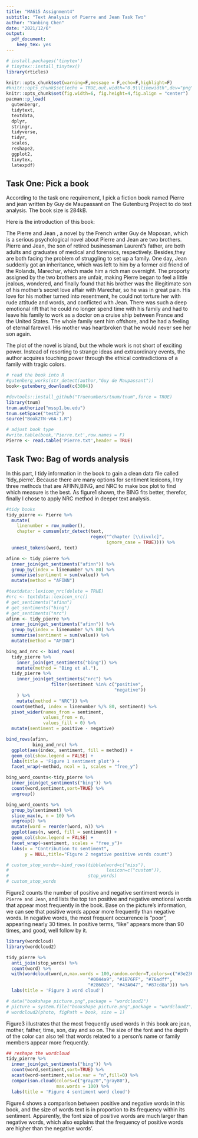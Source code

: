 ```yaml
---
title: "MA615 Assignment4"
subtitle: "Text Analysis of Pierre and Jean Task Two"
author: "Yanbing Chen"
date: "2021/12/6"
output: 
  pdf_document: 
    keep_tex: yes
---
```


```r
# install.packages('tinytex')
# tinytex::install_tinytex()
library(rticles)
```

```r
knitr::opts_chunk$set(warning=F,message = F,echo=F,highlight=F)
#knitr::opts_chunk$set(echo = TRUE,out.width="0.9\\linewidth",dev="png",fig.align  = 'center')
knitr::opts_chunk$set(fig.width=6, fig.height=4,fig.align = "center") 
pacman::p_load(
  gutenbergr,
  tidytext,
  textdata,
  dplyr,
  stringr,
  tidyverse,
  tidyr,
  scales,
  reshape2,
  ggplot2,
  tinytex,
  latexpdf)
```

## Task One: Pick a book

According to the task one requirement, I pick a fiction book named Pierre and jean written by Guy de Maupassant on The Gutenburg Project to do text analysis. The book size is 284kB.

Here is the introduction of this book:

The Pierre and Jean , a novel by the French writer Guy de Moposan, which is a serious psychological novel about Pierre and Jean are two brothers. Pierre and Jean, the son of retired businessman Laurent's father, are both adults and graduates of medical and forensics, respectively. Besides,they are both facing the problem of struggling to set up a family. One day, Jean suddenly got an inheritance, which was left to him by a former old friend of the Rolands, Marechar, which made him a rich man overnight. The proporty assigned by the two brothers are unfair, making Pierre began to feel a little jealous, wondered, and finally found that his brother was the illegitimate son of his mother's secret love affair with Marechar, so he was in great pain. His love for his mother turned into resentment, he could not torture her with rude attitude and words, and conflicted with Jean. There was such a deep emotional rift that he could no longer spend time with his family and had to leave his family to work as a doctor on a cruise ship between France and the United States. The whole family sent him offshore, and he had a feeling of eternal farewell. His mother was heartbroken that he would never see her son again.

The plot of the novel is bland, but the whole work is not short of exciting power. Instead of resorting to strange ideas and extraordinary events, the author acquires touching power through the ethical contradictions of a family with tragic colors.


```r
# read the book into R
#gutenberg_works(str_detect(author,"Guy de Maupassant"))
book<-gutenberg_download(c(3804))
```


```r
#devtools::install_github("Truenumbers/tnum/tnum",force = TRUE)
library(tnum)
tnum.authorize("mssp1.bu.edu")
tnum.setSpace("test2")
source("Book2TN-v6A-1.R")
```


```r
# adjust book type
#write.table(book,'Pierre.txt',row.names = F) 
Pierre <- read.table('Pierre.txt',header = TRUE)
```


## Task Two: Bag of words analysis

In this part, I tidy information in the book to gain a clean data file called 'tidy_pierre'. Because there are many options for sentiment lexicons, I try three methods that are AFINN,BING, and NRC to make box plot to find which measure is the best.
As figure1 shown, the BING fits better, therefor, finally I chose to apply NRC method in deeper text analysis.


```r
#tidy books
tidy_pierre <- Pierre %>%
  mutate(
    linenumber = row_number(),
    chapter = cumsum(str_detect(text, 
                                regex("^chapter [\\divxlc]", 
                                      ignore_case = TRUE)))) %>% 
  unnest_tokens(word, text) 
```


```r
afinn <- tidy_pierre %>% 
  inner_join(get_sentiments("afinn")) %>% 
  group_by(index = linenumber %/% 80) %>% 
  summarise(sentiment = sum(value)) %>% 
  mutate(method = "AFINN")
```


```r
#textdata::lexicon_nrc(delete = TRUE)
#nrc <- textdata::lexicon_nrc()
# get_sentiments("afinn")
# get_sentiments("bing")
# get_sentiments("nrc")
afinn <- tidy_pierre %>% 
  inner_join(get_sentiments("afinn")) %>% 
  group_by(index = linenumber %/% 80) %>% 
  summarise(sentiment = sum(value)) %>% 
  mutate(method = "AFINN")

bing_and_nrc <- bind_rows(
  tidy_pierre %>% 
    inner_join(get_sentiments("bing")) %>%
    mutate(method = "Bing et al."),
  tidy_pierre %>% 
    inner_join(get_sentiments("nrc") %>% 
                 filter(sentiment %in% c("positive", 
                                         "negative"))
    ) %>%
    mutate(method = "NRC")) %>%
  count(method, index = linenumber %/% 80, sentiment) %>%
  pivot_wider(names_from = sentiment,
              values_from = n,
              values_fill = 0) %>% 
  mutate(sentiment = positive - negative)
```


```r
bind_rows(afinn, 
          bing_and_nrc) %>%
  ggplot(aes(index, sentiment, fill = method)) +
  geom_col(show.legend = FALSE) +
  labs(title = 'Figure 1 sentiment plot') +
  facet_wrap(~method, ncol = 1, scales = "free_y")
```


```r
bing_word_counts<-tidy_pierre %>%
  inner_join(get_sentiments("bing")) %>%
  count(word,sentiment,sort=TRUE) %>%
  ungroup()
```


```r
bing_word_counts %>%
  group_by(sentiment) %>%
  slice_max(n, n = 10) %>% 
  ungroup() %>%
  mutate(word = reorder(word, n)) %>%
  ggplot(aes(n, word, fill = sentiment)) +
  geom_col(show.legend = FALSE) +
  facet_wrap(~sentiment, scales = "free_y")+
  labs(x = "Contribution to sentiment",
       y = NULL,title="Figure 2 negative positive words count")

# custom_stop_words<-bind_rows(tibble(word=c("miss"),
#                                     lexicon=c("custom")),
#                              stop_words)
# custom_stop_words
```

Figure2 counts the number of positive and negative sentiment words in `Pierre and Jean`, and lists the top ten positive and negative emotional words that appear most frequently in the book. Base on the picture's information, we can see that positive words appear more frequently than negative words. In negative words, the most frequent occurrence is "poor", appearing nearly 30 times. In positive terms, "like" appears more than 90 times, and good, well follow by it.


```r
library(wordcloud)
library(wordcloud2)

tidy_pierre %>%
  anti_join(stop_words) %>%
  count(word) %>%
  with(wordcloud(word,n,max.words = 100,random.order=T,colors=c("#3e236e", "#673AB7", "#9370d2", 
                               "#0044a9", "#1B76FF", "#76adff", 
                               "#28602b", "#43A047", "#87cd8a"))) %>%
  labs(title = 'Figure 3 word cloud')

# data("bookshape picture.png",package = "wordcloud2")
# picture = system.file("bookshape picture.png",package = "wordcloud2")
# wordcloud2(photo, figPath = book, size = 1)
```

Figure3 illustrates that the most frequently used words in this book are jean, mother, father, time, son, day and so on. The size of the font and the depth of the color can also tell that words related to a person's name or family members appear more frequently.



```r
## reshape the wordcloud
tidy_pierre %>%
  inner_join(get_sentiments("bing")) %>%
  count(word,sentiment,sort=TRUE) %>%
  acast(word~sentiment,value.var = "n",fill=0) %>%
  comparison.cloud(colors=c("gray20","gray80"),
                   max.words = 100) %>%  
  labs(title = 'Figure 4 sentiment word cloud')
```

Figure4 shows a comparison between positive and negative words in this book, and the size of words text is in proportion to its frequency within its sentiment. Apparently, the font size of positive words are much larger than negative words, which also explains that the frequency of positive words are higher than the negative words'.




